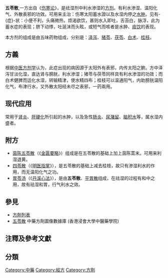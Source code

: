 {{medical}}

'''五苓散''',一方出自《[[伤寒论|伤寒论]]》，是祛湿剂中利水渗湿的[[方剂|方剂]]。有利水渗湿、温阳化气、外散表邪的功效。可用来主治：伤寒太阳蓄水證以及水湿内停之[[水肿|水肿]]。见有-{症}-状：小便不利，头痛微热，烦渴欲饮，甚则水入即吐，舌苔白，脉浮，此为蓄水症的表现；脐下动悸，吐涎沫而头眩，或短气而咳者是水肿、[[痰饮|痰饮]]的表现。

本方剂的组成是由五味药物组成，分别是：[[泽泻|泽泻]]、[[猪苓|猪苓]]、[[茯苓|茯苓]]、[[白术|白术]]、[[桂枝|桂枝]]。
==方義==
根据[[中医|中医]][[方剂学|方剂学]]认为，此症出现的病因源于太阳外有表邪，内传太阳之腑。方中泽泻甘淡化湿，直达肾与膀胱，利水渗湿；猪苓与茯苓同样具有利水渗湿的功效；而白术健脾而运化水湿，转输精津，使水精四布；桂枝可以温通阳气，内助膀胱温阳化气，布津行水，又外散太阳经未尽之表邪，一药兩用。
==现代应用==
常用于[[肾炎|肾炎]]、[[肝硬化|肝硬化]]所引起的水肿，以及急性[[肠炎|肠炎]]、[[尿潴留|尿潴留]]、[[脑积水|脑积水]]等，属水湿内盛者。

==附方==
*[[茵陈五苓散|茵陈五苓散]]（《[[金匮要略|金匮要略]]》）组成是在五苓散的基础上加上茵陈蒿末。可用来利湿退黄。
*[[四苓散|四苓散]]（《[[明医指掌|明医指掌]]》），是五苓散的基础上减去桂枝，故只有渗湿利水的作用，而无温阳化气之功。
*[[胃苓汤|胃苓汤]]（《[[丹溪心法|丹溪心法]]》），是由'''五苓散'''、[[平胃散|平胃散]]组成，在祛湿的过程有和中之用，故有祛湿和胃，行气利水之效。

==參見==
*[[方劑列表|方劑列表]]
* [https://sys02.lib.hkbu.edu.hk/cmfid/details.asp?lang=cht&id=F00155	   五苓散] 中藥方劑圖像數據庫 (香港浸會大學中醫藥學院) {{zh}}{{en}}

== 注釋及參考文獻==
<references />

{{袪濕劑}}


==分類==
[[Category:中藥|Category:中藥]]
[[Category:經方|Category:經方]]
[[Category:方劑|Category:方劑]]